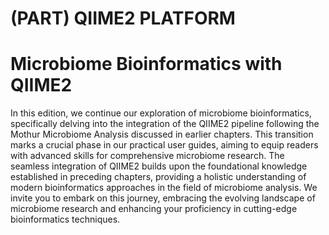 # (PART) QIIME2 PLATFORM {-}

# Microbiome Bioinformatics with QIIME2 {#qiime2-platform}

In this edition, we continue our exploration of microbiome bioinformatics, specifically delving into the integration of the QIIME2 pipeline following the Mothur Microbiome Analysis discussed in earlier chapters. This transition marks a crucial phase in our practical user guides, aiming to equip readers with advanced skills for comprehensive microbiome research. The seamless integration of QIIME2 builds upon the foundational knowledge established in preceding chapters, providing a holistic understanding of modern bioinformatics approaches in the field of microbiome analysis. We invite you to embark on this journey, embracing the evolving landscape of microbiome research and enhancing your proficiency in cutting-edge bioinformatics techniques.
